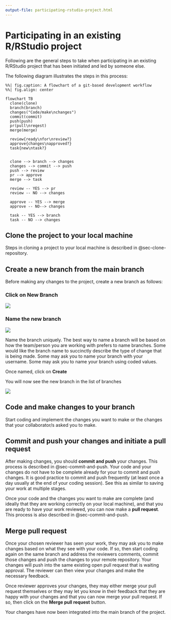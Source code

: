 ```yaml
---
output-file: participating-rstudio-project.html
---
```


# Participating in an existing R/RStudio project {#sec-participate-projects}

Following are the general steps to take when participating in an existing R/RStudio project that has been initiated and led by someone else.

The following diagram illustrates the steps in this process:

```mermaid
%%| fig.caption: A flowchart of a git-based development workflow
%%| fig.align: center

flowchart TB
  clone(clone)
  branch(branch)
  changes("Code/make\nchanges")
  commit(commit)
  push(push)
  pr(pull\nreqest)
  merge(merge)

  review{ready\nfor\nreview?}
  approve{changes\napproved?}
  task{new\ntask?}


  clone --> branch --> changes 
  changes --> commit --> push 
  push --> review 
  pr --> approve
  merge --> task

  review -- YES --> pr
  review -- NO --> changes

  approve -- YES --> merge
  approve -- NO--> changes

  task -- YES --> branch
  task -- NO --> changes
```

## Clone the project to your local machine

Steps in cloning a project to your local machine is described in @sec-clone-repository.

## Create a new branch from the main branch

Before making any changes to the project, create a new branch as follows:

### Click on **New Branch**

![](images/git_branch1.png)

### Name the new branch

![](images/git_branch2.png)

Name the branch uniquely. The best way to name a branch will be based on how the team/person you are working with prefers to name branches. Some would like the branch name to succinctly describe the type of change that is being made. Some may ask you to name your branch with your username. Some may ask you to name your branch using coded values.

Once named, click on **Create**

You will now see the new branch in the list of branches

![](images/git_branch3.png)

## Code and make changes to your branch

Start coding and implement the changes you want to make or the changes that your collaborator/s asked you to make.

## Commit and push your changes and initiate a pull request

After making changes, you should **commit and push** your changes. This process is described in @sec-commit-and-push. Your code and your changes do not have to be complete already for your to commit and push changes. It is good practice to commit and push frequently (at least once a day usually at the end of your coding session). See this as similar to saving your work at multiple stages.

Once your code and the changes you want to make are complete (and ideally that they are working correctly on your local machine), and that you are ready to have your work reviewed, you can now make a **pull request**. This process is also described in @sec-commit-and-push.

## Merge pull request

Once your chosen reviewer has seen your work, they may ask you to make changes based on what they see with your code. If so, then start coding again on the same branch and address the reviewers comments, commit those changes and push the changes to your remote repository. Your changes will push into the same existing open pull request that is waiting approval. The reviewer can then view your changes and make the necessary feedback.

Once reviewer approves your changes, they may either merge your pull request themselves or they may let you know in their feedback that they are happy with your changes and that you can now merge your pull request. If so, then click on the **Merge pull request** button.

Your changes have now been integrated into the main branch of the project.
